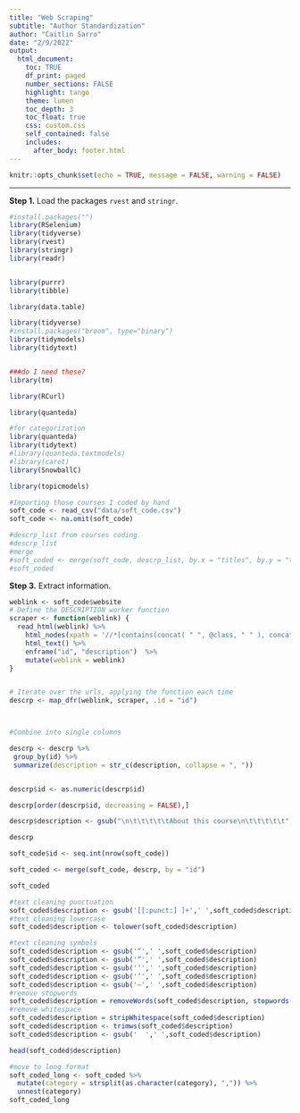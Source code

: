 ```yaml
---
title: "Web Scraping"
subtitle: "Author Standardization"
author: "Caitlin Sarro"
date: "2/9/2022"
output: 
  html_document:
    toc: TRUE
    df_print: paged
    number_sections: FALSE
    highlight: tango
    theme: lumen
    toc_depth: 3
    toc_float: true
    css: custom.css 
    self_contained: false
    includes:
      after_body: footer.html
---
```


```r
knitr::opts_chunk$set(echo = TRUE, message = FALSE, warning = FALSE)
```
***


**Step 1.** Load the packages `rvest` and `stringr`.

```r
#install.packages("")
library(RSelenium)
library(tidyverse)
library(rvest)
library(stringr)
library(readr)


library(purrr)
library(tibble)

library(data.table)

library(tidyverse)
#install.packages("broom", type="binary") 
library(tidymodels)
library(tidytext)


###do I need these?
library(tm)

library(RCurl)

library(quanteda)

#for categorization
library(quanteda)
library(tidytext)
#library(quanteda.textmodels)
#library(caret)
library(SnowballC)

library(topicmodels)


```


```r
#Importing those courses I coded by hand
soft_code <- read_csv("data/soft_code.csv")
soft_code <- na.omit(soft_code)

#descrp_list from courses coding
#descrp_list
#merge
#soft_coded <- merge(soft_code, descrp_list, by.x = "titles", by.y = "titles_acad", all.x = TRUE)
#soft_coded
```


**Step 3.** Extract information.

```r

weblink <- soft_code$website
# Define the DESCRIPTION worker function
scraper <- function(weblink) {
  read_html(weblink) %>% 
    html_nodes(xpath = '//*[contains(concat( " ", @class, " " ), concat( " ", "resource-contentblock", " " ))]//*[contains(concat( " ", @class, " " ), concat( " ", "wrapper", " " ))] | //*[contains(concat( " ", @class, " " ), concat( " ", "resource-contentblock", " " ))]//p') %>% 
    html_text() %>% 
    enframe("id", "description")  %>%
    mutate(weblink = weblink) 
}


# Iterate over the urls, applying the function each time
descrp <- map_dfr(weblink, scraper, .id = "id")



#Combine into single columns

descrp <- descrp %>%
 group_by(id) %>%
 summarize(description = str_c(description, collapse = ", "))


descrp$id <- as.numeric(descrp$id)

descrp[order(descrp$id, decreasing = FALSE),] 

descrp$description <- gsub("\n\t\t\t\t\tAbout this course\n\t\t\t\t\t", "", descrp$description)

descrp

```

```r

soft_code$id <- seq.int(nrow(soft_code))

soft_coded <- merge(soft_code, descrp, by = "id")

soft_coded
```

```r

#text cleaning punctuation
soft_coded$description <- gsub('[[:punct:] ]+',' ',soft_coded$description)
#text cleaning lowercase
soft_coded$description <- tolower(soft_coded$description)

#text cleaning symbols
soft_coded$description <- gsub('“',' ',soft_coded$description)
soft_coded$description <- gsub('”',' ',soft_coded$description)
soft_coded$description <- gsub('‘',' ',soft_coded$description)
soft_coded$description <- gsub('’',' ',soft_coded$description)
soft_coded$description <- gsub('–',' ',soft_coded$description)
#remove stopwords
soft_coded$description = removeWords(soft_coded$description, stopwords("english"))
#remove whitespace
soft_coded$description = stripWhitespace(soft_coded$description)
soft_coded$description <- trimws(soft_coded$description)
soft_coded$description <- gsub('  ',' ',soft_coded$description)

head(soft_coded$description)
```
```r
#move to long format
soft_coded_long <- soft_coded %>% 
  mutate(category = strsplit(as.character(category), ",")) %>%
  unnest(category)
soft_coded_long
```